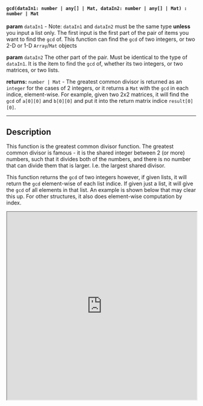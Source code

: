 
#### `gcd(dataIn1: number | any[] | Mat, dataIn2: number | any[] | Mat) : number | Mat`


**param** `dataIn1` - Note: `dataIn1` and `dataIn2` must be the same type **unless** you input a list only. The first input is the first part of the pair of items you want to find the `gcd` of. This function can find the `gcd` of two integers, or two 2-D or 1-D `Array`/`Mat` objects

**param** `dataIn2` The other part of the pair. Must be identical to the type of `dataIn1`. It is the item to find the `gcd` of, whether its two integers, or two matrices, or two lists. 

**returns:** `number | Mat` - The greatest common divisor is returned as an `integer` for the cases of 2 integers, or it returns a `Mat` with the `gcd` in each indice, element-wise. For example, given two 2x2 matrices, it will find the `gcd` of `a[0][0]` and `b[0][0]` and put it into the return matrix indice `result[0][0]`.

---

## Description

This function is the greatest common divisor function. The greatest common divisor is famous - it is the shared integer between 2 (or more) numbers, such that it divides both of the numbers, and there is no number that can divide them that is larger. I.e. the largest shared divisor. 

This function returns the `gcd` of two integers however, if given lists, it will return the `gcd` element-wise of each list indice. If given just a list, it will give the `gcd` of all elements in that list. An example is shown below that may clear this up. For other structures, it also does element-wise computation by index.



<iframe src="https://hlab.app/s/docs/hbook_`gcd`"
    width="100%"
    height="500px"/>